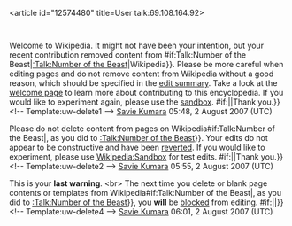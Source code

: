 <article id="12574480" title=User talk:69.108.164.92>
	<talkpage id="12574480" title="User talk:69.108.164.92">
{{{icon|[[Image:Information.svg|25px]] }}}Welcome to Wikipedia. It might not have been your intention, but your recent contribution removed content from {{{{{subst|}}}#if:Talk:Number of the Beast|[[:Talk:Number of the Beast]]|Wikipedia}}. Please be more careful when editing pages and do not remove content from Wikipedia without a good reason, which should be specified in the [[Help:Edit summary|edit summary]]. Take a look at the [[Wikipedia:Welcome|welcome page]] to learn more about contributing to this encyclopedia.  If you would like to experiment again, please use the [[Wikipedia:Sandbox|sandbox]].  {{{{{subst|}}}#if:{{{2|}}}|{{{2}}}|Thank you.}}&lt;!-- Template:uw-delete1 --&gt; [[User:Savie Kumara|Savie Kumara]] 05:48, 2 August 2007 (UTC)

{{{icon|[[Image:Information.svg|25px]] }}}Please do not delete content from pages on Wikipedia{{{{{subst|}}}#if:Talk:Number of the Beast|, as you did to [[:Talk:Number of the Beast]]}}.  Your edits do not appear to be constructive and have been [[Help:Reverting|reverted]]. If you would like to experiment, please use [[Wikipedia:Sandbox]] for test edits. {{{{{subst|}}}#if:{{{2|}}}|{{{2}}}|Thank you.}}&lt;!-- Template:uw-delete2 --&gt; [[User:Savie Kumara|Savie Kumara]] 05:55, 2 August 2007 (UTC)

{{{icon|[[Image:Stop hand nuvola.svg|left|30px]] }}}This is your '''last warning'''. &lt;br&gt; The next time you delete or blank page contents or templates from Wikipedia{{{{{subst|}}}#if:Talk:Number of the Beast|, as you did to [[:Talk:Number of the Beast]]}}, you '''will''' be [[Wikipedia:Blocking policy|blocked]] from editing. {{{{{subst|}}}#if:{{{2|}}}|{{{2}}}|}}&lt;!-- Template:uw-delete4 --&gt; [[User:Savie Kumara|Savie Kumara]] 06:01, 2 August 2007 (UTC)
	</talkpage>
</article>